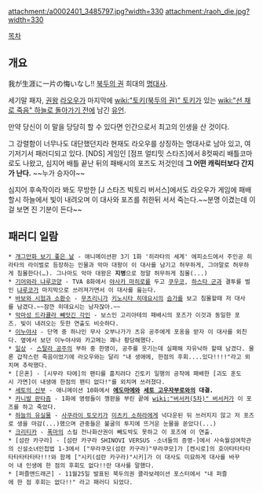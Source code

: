 attachment:/a0002401_3485797.jpg?width=330
attachment:/raoh_die.jpg?width=330

[[목차]]
== 개요 ==
我が生涯に一片の悔いなし!!
[[북두의 권]] 희대의 [[명대사]].

세기말 패자, [[권왕]] [[라오우]]가 마지막에 [[wiki:"토키(북두의 권)" 토키]]가 있는 [[wiki:"선 채로 죽음" 하늘로 돌아가기 전에]] 남긴 [[유언]].

만약 당신이 이 말을 당당히 할 수 있다면 인간으로서 최고의 인생을 산 것이다.

그 강렬함이 너무나도 대단했던지라 현재도 라오우를 상징하는 명대사로 남아 있고, 여기저기서 패러디되고 있다. [NDS] 게임인 [점프 얼티밋 스타즈]에서 8컷짜리 배틀코마로도 나왔고, 심지어 배틀 끝난 뒤의 패배시의 포즈도 저것인데 '''그 어떤 캐릭터보다 간지가 난다.''' ~~누가 승자야~~

심지어 후속작이라 봐도 무방한 [J 스타즈 빅토리 버서스]에서도 라오우가 게임에 패배할시 하늘에서 빛이 내려오며 이 대사와 포즈를 취한뒤 서서 죽는다.~~분명 이겼는데 이걸 보면 진 기분이 든다~~

== 패러디 일람 ==
 * [[개그만화 보기 좋은 날]] - 애니메이션판 3기 1화 '히라타의 세계' 에피소드에서 주인공 히라타의 라이벌로 등장하는 인물과 악마 대왕이 이 대사를 남기고 허무하게, 그야말로 허무하게 침몰한다(…). 그나마도 악마 대왕은 '''지병'''으로 정말 허무하게 침몰(...)
 * [[기어와라 냐루코양]] - TVA 8화에서 [[야사카 마히로]]를 두고 [[쿠우코]], [[하스타 군]]과 결투를 벌인 [[냐루코]]가 마지막으로 쓰러져가면서 이 대사를 읊는다.
 * [[바보와 시험과 소환수]] - [[무츠리니]]가 [[키노시타 히데요시]]의 [[슴가]]를 보고 침몰할때 저 대사를 남겼다.~~잠깐 히데요시는 남자잖아.~~
 * [[악마성 드라큘라 빼앗긴 각인]] - 보스인 고리아테의 패배시의 포즈가 이것과 동일한 포즈. 빛이 내려오는 듯한 연출도 비슷하다.
 * [[이누야샤]] - 단역 중 하나인 무사 오부나가가 츠유 공주에게 포옹을 받자 이 대사를 외친다. 옆에서 보던 이누야샤와 카고메는 꽤나 황당해했다.
 * [[일상]] - [[스탈라 공주]]의 부하 중 한명이, 공주를 웃기는데 실패해 자유낙하 할때 남겼다. 물론 갑작스런 죽음이었기에 라오우와는 달리 "내 생애에, 한점의 후회....있다!!!!"라고 외치며 추락했다.
 * [은혼] - [시무라 타에]의 팬티를 훔치려다 긴토키 일행의 공작에 패배한 [괴도 훈도시 가면]이 내생애 한점의 팬티 없다!"를 외치며 쓰러졌다.
 * [[세토의 신부]] - 애니메이션 10화에서 '''[[에도마에]]와 [[세토 고우자부로]]와의 대결.''' 
 * [[카니발 판타즘]] - 1화에 영령들이 깽판을 부린 끝에 [[wiki:"버서커(5차)" 버서커]]가 이 포즈를 하고 죽었다.
 * [[하늘의 유실물]] - [[사쿠라이 토모키]]가 [[미츠키 소하라]]에게 넉다운된 뒤 쓰러지지 않고 저 포즈로 생을 마감(...)했으며 관중들은 불굴의 투지에 뜨거운 눈물을 쏟았다(...)
 * [[크리티카]] - [[폭마]]의 스킬 전나화산권이 빼도박도 못하고 이 포즈에 이 연출.
 * [섬란 카구라] - [섬란 카구라 SHINOVI VERSUS -소녀들의 증명-]에서 사숙월섬여학관의 신설소녀인첩법 1-3에서 ["무라쿠모(섬란 카구라)"무라쿠모]가 [켄시로]의 호아타타타타타타타타타타!!!와 함께 ["시키(섬란 카구라)"시키]가 이 대사도 미묘하게 대사를 바꾸어 내 인생에 한 점의 후회도 없다!!란 대사를 말했다.
 * [퍼즐앤드래곤] - 11월25일 발표된 북두의권 콜라보레이션 포스터에서 "내 퍼즐에 한 점 후회는 없다!!" 라고 패러디 되었다.

